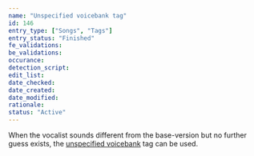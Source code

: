 ```yaml
---
name: "Unspecified voicebank tag"
id: 146
entry_type: ["Songs", "Tags"]
entry_status: "Finished"
fe_validations:
be_validations:
occurance:
detection_script:
edit_list:
date_checked:
date_created:
date_modified:
rationale:
status: "Active"
---
```

When the vocalist sounds different from the base-version but no further guess exists, the [unspecified voicebank](https://vocadb.net/T/2982) tag can be used.